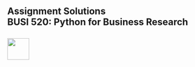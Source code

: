 ## Assignment Solutions<br>BUSI 520: Python for Business Research<br><br>![](RiceBusiness-transparent-logo-sm.png){height="50"}<br>





